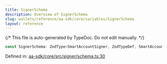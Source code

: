 ```yaml
---
title: SignerSchema
description: Overview of SignerSchema
slug: wallets/reference/aa-sdk/core/variables/SignerSchema
layout: reference
---
```


{/* This file is auto-generated by TypeDoc. Do not edit manually. */}

```ts
const SignerSchema: ZodType<SmartAccountSigner, ZodTypeDef, SmartAccountSigner>;
```

Defined in: [aa-sdk/core/src/signer/schema.ts:30](https://github.com/alchemyplatform/aa-sdk/blob/ad165355d980f9a16dd388088895bfc851df8656/aa-sdk/core/src/signer/schema.ts#L30)
